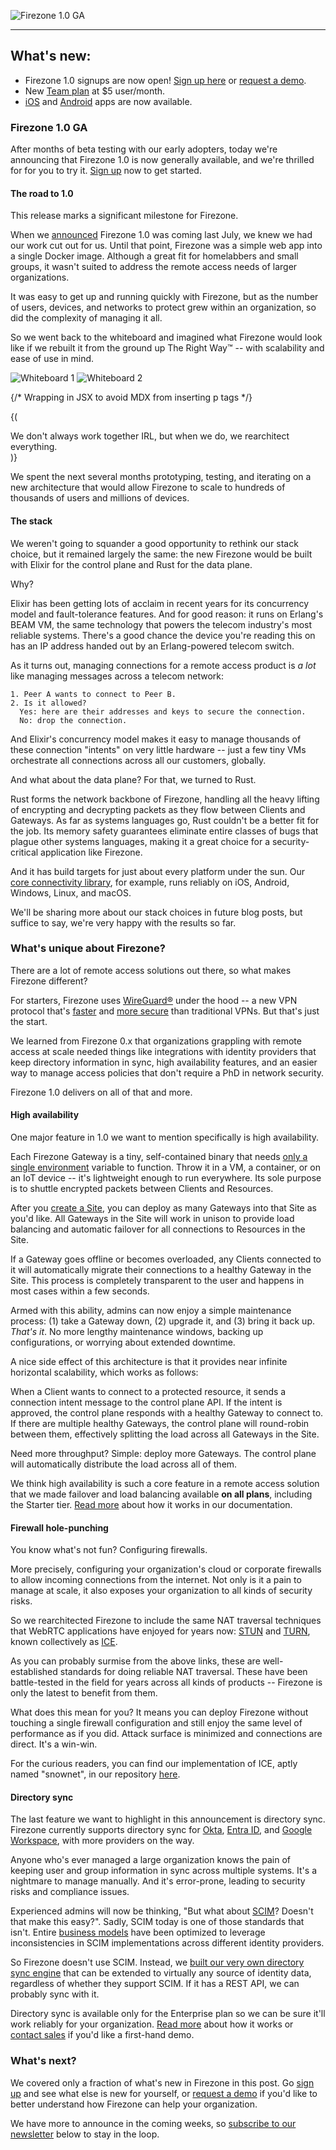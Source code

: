 
<Image
  src="/images/blog/apr-2024-update/GA.png"
  alt="Firezone 1.0 GA"
  width={480}
  height={320}
  className="mx-auto rounded shadow"
/>

---

## What's new:

- Firezone 1.0 signups are now open!
  [Sign up here](https://app.firezone.dev/sign_up) or
  [request a demo](/contact/sales).
- New [Team plan](https://app.firezone.dev/pricing) at $5 user/month.
- [iOS](https://apps.apple.com/us/app/firezone/id6443661826) and
  [Android](https://play.google.com/store/apps/details?id=dev.firezone.android)
  apps are now available.

### Firezone 1.0 GA

After months of beta testing with our early adopters, today we're announcing
that Firezone 1.0 is now generally available, and we're thrilled for for you to
try it. [Sign up](https://app.firezone.dev/sign_up) now to get started.

#### The road to 1.0

This release marks a significant milestone for Firezone.

When we [announced](/blog/firezone-1-0) Firezone 1.0 was coming last July, we
knew we had our work cut out for us. Until that point, Firezone was a simple web
app into a single Docker image. Although a great fit for homelabbers and small
groups, it wasn't suited to address the remote access needs of larger
organizations.

It was easy to get up and running quickly with Firezone, but as the number of
users, devices, and networks to protect grew within an organization, so did the
complexity of managing it all.

So we went back to the whiteboard and imagined what Firezone would look like if
we rebuilt it from the ground up The Right Way™ -- with scalability and ease of
use in mind.

<div class="grid grid-cols-1 sm:grid-cols-2 gap-4">
  <Image
    src="/images/blog/apr-2024-update/whiteboard1.jpeg"
    alt="Whiteboard 1"
    width={320}
    height={320}
    className="rounded shadow"
  />
  <Image
    src="/images/blog/apr-2024-update/whiteboard2.jpeg"
    alt="Whiteboard 2"
    width={320}
    height={320}
    className="rounded shadow"
  />
</div>

{/* Wrapping in JSX to avoid MDX from inserting p tags */}

{(<div className="text-center italic text-sm p-0">

  <span>
    We don't always work together IRL, but when we do, we rearchitect
    everything.
  </span>
</div>)}

We spent the next several months prototyping, testing, and iterating on a new
architecture that would allow Firezone to scale to hundreds of thousands of
users and millions of devices.

#### The stack

We weren't going to squander a good opportunity to rethink our stack choice, but
it remained largely the same: the new Firezone would be built with Elixir for
the control plane and Rust for the data plane.

Why?

Elixir has been getting lots of acclaim in recent years for its concurrency
model and fault-tolerance features. And for good reason: it runs on Erlang's
BEAM VM, the same technology that powers the telecom industry's most reliable
systems. There's a good chance the device you're reading this on has an IP
address handed out by an Erlang-powered telecom switch.

As it turns out, managing connections for a remote access product is _a lot_
like managing messages across a telecom network:

```
1. Peer A wants to connect to Peer B.
2. Is it allowed?
  Yes: here are their addresses and keys to secure the connection.
  No: drop the connection.
```

And Elixir's concurrency model makes it easy to manage thousands of these
connection "intents" on very little hardware -- just a few tiny VMs orchestrate
all connections across all our customers, globally.

And what about the data plane? For that, we turned to Rust.

Rust forms the network backbone of Firezone, handling all the heavy lifting of
encrypting and decrypting packets as they flow between Clients and Gateways. As
far as systems languages go, Rust couldn't be a better fit for the job. Its
memory safety guarantees eliminate entire classes of bugs that plague other
systems languages, making it a great choice for a security-critical application
like Firezone.

And it has build targets for just about every platform under the sun. Our
[core connectivity library](https://github.com/firezone/firezone/tree/main/rust/connlib),
for example, runs reliably on iOS, Android, Windows, Linux, and macOS.

We'll be sharing more about our stack choices in future blog posts, but suffice
to say, we're very happy with the results so far.

### What's unique about Firezone?

There are a lot of remote access solutions out there, so what makes Firezone
different?

For starters, Firezone uses [WireGuard®](https://www.wireguard.com/) under the
hood -- a new VPN protocol that's
[faster](https://www.wireguard.com/performance) and
[more secure](https://www.wireguard.com/formal-verification/) than traditional
VPNs. But that's just the start.

We learned from Firezone 0.x that organizations grappling with remote access at
scale needed things like integrations with identity providers that keep
directory information in sync, high availability features, and an easier way to
manage access policies that don't require a PhD in network security.

Firezone 1.0 delivers on all of that and more.

#### High availability

One major feature in 1.0 we want to mention specifically is high availability.

Each Firezone Gateway is a tiny, self-contained binary that needs
[only a single environment](/kb/deploy/gateways) variable to function. Throw it
in a VM, a container, or on an IoT device -- it's lightweight enough to run
everywhere. Its sole purpose is to shuttle encrypted packets between Clients and
Resources.

After you [create a Site](/kb/deploy/sites), you can deploy as many Gateways
into that Site as you'd like. All Gateways in the Site will work in
unison to provide load balancing and automatic failover for all connections to
Resources in the Site.

If a Gateway goes offline or becomes overloaded, any Clients connected to it
will automatically migrate their connections to a healthy Gateway in the Site.
This process is completely transparent to the user and happens in most cases within a few
seconds.

Armed with this ability, admins can now enjoy a simple maintenance
process: (1) take a Gateway down, (2) upgrade it, and (3) bring it back up.
_That's it_. No more lengthy maintenance windows, backing up configurations, or
worrying about extended downtime.

A nice side effect of this architecture is that it provides near infinite
horizontal scalability, which works as follows:

When a Client wants to connect to a protected resource, it sends a connection
intent message to the control plane API. If the intent is approved, the control
plane responds with a healthy Gateway to connect to. If there are multiple
healthy Gateways, the control plane will round-robin between them, effectively
splitting the load across all Gateways in the Site.

Need more throughput? Simple: deploy more Gateways. The control plane will
automatically distribute the load across all of them.

We think high availability is such a core feature in a remote access solution
that we made failover and load balancing available **on all plans**, including
the Starter tier. [Read more](/kb/deploy/gateways) about how it works in our
documentation.

#### Firewall hole-punching

You know what's not fun? Configuring firewalls.

More precisely, configuring your organization's cloud or corporate firewalls to
allow incoming connections from the internet. Not only is it a pain to manage at
scale, it also exposes your organization to all kinds of security risks.

So we rearchitected Firezone to include the same NAT traversal techniques that
WebRTC applications have enjoyed for years now:
[STUN](https://www.rfc-editor.org/rfc/rfc8489.html) and
[TURN](https://www.rfc-editor.org/rfc/rfc8553), known collectively as
[ICE](https://datatracker.ietf.org/doc/html/rfc8445).

As you can probably surmise from the above links, these are well-established
standards for doing reliable NAT traversal. These have been battle-tested in the
field for years across all kinds of products -- Firezone is only the latest to
benefit from them.

What does this mean for you? It means you can deploy Firezone without touching a
single firewall configuration and still enjoy the same level of performance as
if you did. Attack surface is minimized and connections are direct. It's a
win-win.

For the curious readers, you can find our implementation of ICE, aptly named
"snownet", in our repository
[here](https://github.com/firezone/firezone/tree/main/rust/connlib/snownet).

#### Directory sync

The last feature we want to highlight in this announcement is directory sync.
Firezone currently supports directory sync for [Okta](https://www.okta.com/),
[Entra ID](https://azure.microsoft.com/en-us/services/active-directory/), and
[Google Workspace](https://workspace.google.com/), with more providers on the
way.

Anyone who's ever managed a large organization knows the pain of keeping user
and group information in sync across multiple systems. It's a nightmare to
manage manually. And it's error-prone, leading to security risks and compliance
issues.

Experienced admins will now be thinking, "But what about
[SCIM](https://datatracker.ietf.org/doc/html/rfc7644)? Doesn't that make this
easy?". Sadly, SCIM today is one of those standards that isn't. Entire
[business models](https://www.workos.com) have been optimized to leverage
inconsistencies in SCIM implementations across different identity providers.

So Firezone doesn't use SCIM. Instead, we
[built our very own directory sync engine](https://github.com/firezone/firezone/tree/main/elixir/apps/domain/lib/domain/auth)
that can be extended to virtually any source of identity data, regardless of
whether they support SCIM. If it has a REST API, we can probably sync with it.

Directory sync is available only for the Enterprise plan so we can be sure it'll
work reliably for your organization.
[Read more](/kb/authenticate/directory-sync) about how it works or
[contact sales](/contact/sales) if you'd like a first-hand demo.

### What's next?

We covered only a fraction of what's new in Firezone in this post. Go
[sign up](https://app.firezone.dev/sign_up) and see what else is new for
yourself, or [request a demo](/contact/sales) if you'd like to better understand
how Firezone can help your organization.

We have more to announce in the coming weeks, so
[subscribe to our newsletter](/product/newsletter) below to stay in the loop.
